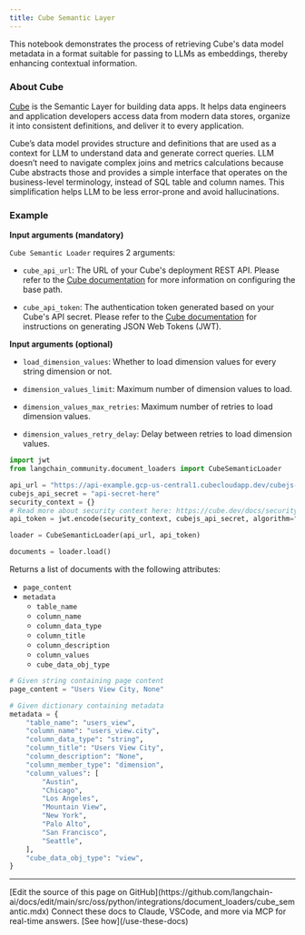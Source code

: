 ```yaml
---
title: Cube Semantic Layer
---
```


This notebook demonstrates the process of retrieving Cube's data model metadata in a format suitable for passing to LLMs as embeddings, thereby enhancing contextual information.

### About Cube

[Cube](https://cube.dev/) is the Semantic Layer for building data apps. It helps data engineers and application developers access data from modern data stores, organize it into consistent definitions, and deliver it to every application.

Cube’s data model provides structure and definitions that are used as a context for LLM to understand data and generate correct queries. LLM doesn’t need to navigate complex joins and metrics calculations because Cube abstracts those and provides a simple interface that operates on the business-level terminology, instead of SQL table and column names. This simplification helps LLM to be less error-prone and avoid hallucinations.

### Example

**Input arguments (mandatory)**

`Cube Semantic Loader` requires 2 arguments:

- `cube_api_url`: The URL of your Cube's deployment REST API. Please refer to the [Cube documentation](https://cube.dev/docs/http-api/rest#configuration-base-path) for more information on configuring the base path.

- `cube_api_token`: The authentication token generated based on your Cube's API secret. Please refer to the [Cube documentation](https://cube.dev/docs/security#generating-json-web-tokens-jwt) for instructions on generating JSON Web Tokens (JWT).

**Input arguments (optional)**

- `load_dimension_values`: Whether to load dimension values for every string dimension or not.

- `dimension_values_limit`: Maximum number of dimension values to load.

- `dimension_values_max_retries`: Maximum number of retries to load dimension values.

- `dimension_values_retry_delay`: Delay between retries to load dimension values.

```python
import jwt
from langchain_community.document_loaders import CubeSemanticLoader

api_url = "https://api-example.gcp-us-central1.cubecloudapp.dev/cubejs-api/v1/meta"
cubejs_api_secret = "api-secret-here"
security_context = {}
# Read more about security context here: https://cube.dev/docs/security
api_token = jwt.encode(security_context, cubejs_api_secret, algorithm="HS256")

loader = CubeSemanticLoader(api_url, api_token)

documents = loader.load()
```

Returns a list of documents with the following attributes:

- `page_content`
- `metadata`
  - `table_name`
  - `column_name`
  - `column_data_type`
  - `column_title`
  - `column_description`
  - `column_values`
  - `cube_data_obj_type`

```python
# Given string containing page content
page_content = "Users View City, None"

# Given dictionary containing metadata
metadata = {
    "table_name": "users_view",
    "column_name": "users_view.city",
    "column_data_type": "string",
    "column_title": "Users View City",
    "column_description": "None",
    "column_member_type": "dimension",
    "column_values": [
        "Austin",
        "Chicago",
        "Los Angeles",
        "Mountain View",
        "New York",
        "Palo Alto",
        "San Francisco",
        "Seattle",
    ],
    "cube_data_obj_type": "view",
}
```

---

<Callout icon="pen-to-square" iconType="regular">
    [Edit the source of this page on GitHub](https://github.com/langchain-ai/docs/edit/main/src/oss/python/integrations/document_loaders/cube_semantic.mdx)
</Callout>
<Tip icon="terminal" iconType="regular">
    Connect these docs to Claude, VSCode, and more via MCP for    real-time answers. [See how](/use-these-docs)
</Tip>
